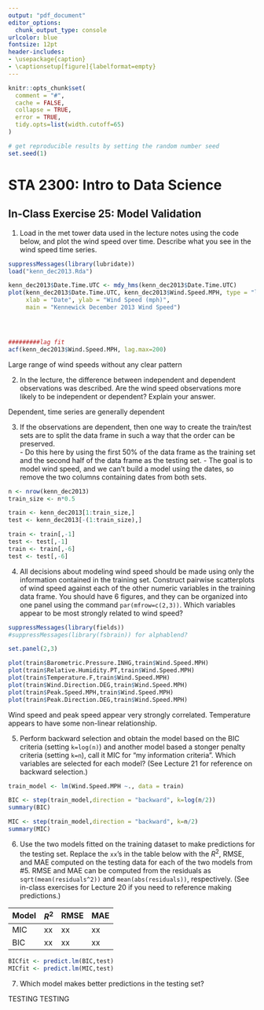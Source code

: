 ---
output: "pdf_document"
editor_options:
  chunk_output_type: console
urlcolor: blue
fontsize: 12pt
header-includes:
- \usepackage{caption}
- \captionsetup[figure]{labelformat=empty}
---

```{r setup, include=FALSE}
knitr::opts_chunk$set(
  comment = "#",
  cache = FALSE,
  collapse = TRUE,
  error = TRUE,
  tidy.opts=list(width.cutoff=65)
)
```

```{r, echo=F}
# get reproducible results by setting the random number seed
set.seed(1)
```

# STA 2300: Intro to Data Science

## In-Class Exercise 25: Model Validation

1. Load in the met tower data used in the lecture notes using the code below, and plot the wind speed over time. Describe what you see in the wind speed time series.

```{r}
suppressMessages(library(lubridate))
load("kenn_dec2013.Rda")

kenn_dec2013$Date.Time.UTC <- mdy_hms(kenn_dec2013$Date.Time.UTC)
plot(kenn_dec2013$Date.Time.UTC, kenn_dec2013$Wind.Speed.MPH, type = "l", 
     xlab = "Date", ylab = "Wind Speed (mph)", 
     main = "Kennewick December 2013 Wind Speed")




#########lag fit
acf(kenn_dec2013$Wind.Speed.MPH, lag.max=200)
```
Large range of wind speeds without any clear pattern

2.  In the lecture, the difference between independent and dependent observations was described.  Are the wind speed observations more likely to be independent or dependent?  Explain your answer.

Dependent, time series are generally dependent

3.   If the observations are dependent, then one way to create the train/test sets are to split the data frame in such a way that the order can be preserved.  
    - Do this here by using the first 50\% of the data frame as the training set and the second half of the data frame as the testing set. 
    - The goal is to model wind speed, and we can't build a model using the dates, so  remove the two columns containing dates from both sets.
    
```{r}
n <- nrow(kenn_dec2013)
train_size <- n*0.5

train <- kenn_dec2013[1:train_size,]
test <- kenn_dec2013[-(1:train_size),]

train <- train[,-1]
test <- test[,-1]
train <- train[,-6]
test <- test[,-6]
```

4. All decisions about modeling wind speed should be made using only the information contained in the training set.   Construct pairwise scatterplots of wind speed against each of the other numeric variables in the training data frame.  You should have 6 figures, and they can be organized into one panel using the command `par(mfrow=c(2,3))`. Which variables appear to be most strongly related to wind speed?

```{r}
suppressMessages(library(fields))
#suppressMessages(library(fsbrain)) for alphablend?

set.panel(2,3)

plot(train$Barometric.Pressure.INHG,train$Wind.Speed.MPH)
plot(train$Relative.Humidity.PT,train$Wind.Speed.MPH)
plot(train$Temperature.F,train$Wind.Speed.MPH)
plot(train$Wind.Direction.DEG,train$Wind.Speed.MPH)
plot(train$Peak.Speed.MPH,train$Wind.Speed.MPH)
plot(train$Peak.Direction.DEG,train$Wind.Speed.MPH)

```
Wind speed and peak speed appear very strongly correlated. Temperature appears to have some non-linear relationship.

5.  Perform backward selection and obtain the model based on the BIC criteria (setting `k=log(n)`) and another model based a stonger penalty criteria (setting `k=n`), call it MIC for "my information criteria".  Which variables are selected for each model?  (See Lecture 21 for reference on backward selection.)

```{r}
train_model <- lm(Wind.Speed.MPH ~., data = train)

BIC <- step(train_model,direction = "backward", k=log(n/2))
summary(BIC)

MIC <- step(train_model,direction = "backward", k=n/2)
summary(MIC)
```

6.  Use the two models fitted on the training dataset to make predictions for the testing set.  Replace the `xx`'s in the table below with the $R^2$, RMSE, and MAE computed on the testing data for each of the two models from \#5.  RMSE and MAE can be computed from the residuals as `sqrt(mean(residuals^2))` and `mean(abs(residuals))`, respectively. (See in-class exercises for Lecture 20 if you need to reference making predictions.)

| Model  | $R^2$ | RMSE | MAE | 
|--------|-------|-------|--------|
|   MIC  |  xx    |  xx   |  xx  |0.99,
|   BIC  |  xx    |  xx   |  xx  |0.99,

```{r}
BICfit <- predict.lm(BIC,test)
MICfit <- predict.lm(MIC,test)
```

7.  Which model makes better predictions in the testing set?

TESTING TESTING

